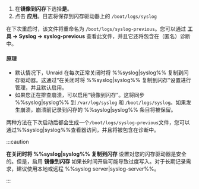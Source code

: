 1. 在**镜像到闪存**下选择**是**。
2. 点击 **应用**。日志将保存到闪存驱动器上的 `/boot/logs/syslog`

在下次重启时，该文件将重命名为 `/boot/logs/syslog-previous`。您可以通过 **工具 → Syslog → syslog-previous** 查看此文件，并且它还将包含在（匿名）诊断中。

<h4>原理</h4>

- 默认情况下，Unraid 在每次正常关闭时将 %%syslog|syslog%% 复制到闪存驱动器。这通过“在关闭时将 %%syslog|syslog%% 复制到闪存”设置进行管理，并且默认启用。
- 如果您正在排查崩溃，可以启用“镜像到闪存”。这将同步 %%syslog|syslog%% 到 `/var/log/syslog` 和 `/boot/logs/syslog`。如果发生崩溃，崩溃前记录到闪存的 %%syslog|syslog%% 条目将被保留。

两种方法在下次启动后都会生成一个`/boot/logs/syslog-previous`文件，您可以通过%%syslog|syslog%%查看器访问，并且将被包含在诊断中。

:::caution

**在关闭时将 %%syslog|syslog%% 复制到闪存** 设置对您的闪存驱动器是安全的。但是，启用 **镜像到闪存** 如果长时间开启可能导致过度写入。对于长期记录需求，建议使用本地或远程 %%syslog server|syslog-server%%。

:::
